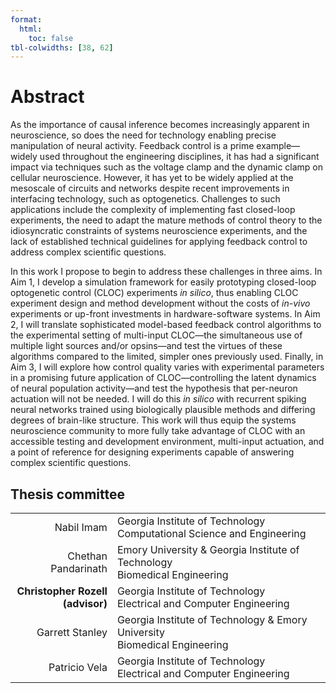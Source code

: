 ```yaml
---
format:
  html:
    toc: false
tbl-colwidths: [38, 62]
---
```

# Abstract
As the importance of causal inference becomes increasingly apparent in neuroscience, so does the need for technology enabling precise manipulation of neural activity.
Feedback control is a prime example---widely used throughout the engineering disciplines, it has had a significant impact via techniques such as the voltage clamp and the dynamic clamp on cellular neuroscience.
However, it has yet to be widely applied at the mesoscale of circuits and networks despite recent improvements in interfacing technology, such as optogenetics.
Challenges to such applications include the complexity of implementing fast closed-loop experiments, the need to adapt the mature methods of control theory to the idiosyncratic constraints of systems neuroscience experiments, and the lack of established technical guidelines for applying feedback control to address complex scientific questions.

In this work I propose to begin to address these challenges in three aims.
In Aim 1, I develop a simulation framework for easily prototyping closed-loop optogenetic control (CLOC) experiments *in silico*, thus enabling CLOC experiment design and method development without the costs of *in-vivo* experiments or up-front investments in hardware-software systems.
In Aim 2, I will translate sophisticated model-based feedback control algorithms to the experimental setting of multi-input CLOC---the simultaneous use of multiple light sources and/or opsins---and test the virtues of these algorithms compared to the limited, simpler ones previously used.
Finally, in Aim 3, I will explore how control quality varies with experimental parameters in a promising future application of CLOC---controlling the latent dynamics of neural population activity---and test the hypothesis that per-neuron actuation will not be needed.
I will do this *in silico* with recurrent spiking neural networks trained using biologically plausible methods and differing degrees of brain-like structure.
This work will thus equip the systems neuroscience community to more fully take advantage of CLOC with an accessible testing and development environment, multi-input actuation, and a point of reference for designing experiments capable of answering complex scientific questions.

<!-- ::: {.hidden}
# Front Matter {.unnumbered}
::: -->

:::{.content-hidden when-format="pdf"}

## Thesis committee {.unnumbered}

+------------------------:+:-----------------------------------------------------+
|    Nabil Imam           | Georgia Institute of Technology \                    |
|                         | Computational Science and Engineering                |
+-------------------------+------------------------------------------------------+
|    Chethan Pandarinath  | Emory University & Georgia Institute of Technology \ |
|                         | Biomedical Engineering                               |
+-------------------------+------------------------------------------------------+
|  **Christopher Rozell** | Georgia Institute of Technology \                    |
|     **(advisor)**       | Electrical and Computer Engineering                  |
+-------------------------+------------------------------------------------------+
|   Garrett Stanley       | Georgia Institute of Technology & Emory University \ |
|                         | Biomedical Engineering                               |
+-------------------------+------------------------------------------------------+
|   Patricio Vela         | Georgia Institute of Technology \                    |
|                         | Electrical and Computer Engineering                  |
+-------------------------+------------------------------------------------------+

:::